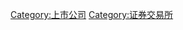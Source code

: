{{Commonscat|Companies by stock exchange}}

[[Category:上市公司|Category:上市公司]]
[[Category:证券交易所|Category:证券交易所]]